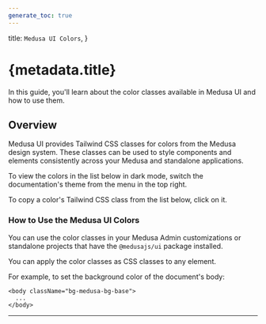 ```yaml
---
generate_toc: true
---
```



  title: `Medusa UI Colors`,
}

# {metadata.title}

In this guide, you'll learn about the color classes available in Medusa UI and how to use them.

## Overview

Medusa UI provides Tailwind CSS classes for colors from the Medusa design system. These classes can be used to style components and elements consistently across your Medusa and standalone applications.

To view the colors in the list below in dark mode, switch the documentation's theme from the menu in the top right.

To copy a color's Tailwind CSS class from the list below, click on it.

### How to Use the Medusa UI Colors

You can use the color classes in your Medusa Admin customizations or standalone projects that have the `@medusajs/ui` package installed.

You can apply the color classes as CSS classes to any element.

For example, to set the background color of the document's body:

```tsx
<body className="bg-medusa-bg-base">
  ...
</body>
```

---

<Colors />